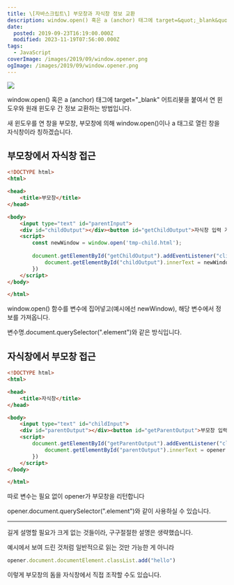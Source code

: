 ```yaml
---
title: \[자바스크립트\] 부모창과 자식창 정보 교환
description: window.open() 혹은 a (anchor) 태그에 target=&quot;_blank&quot; 어트리븃을 붙여서 연 윈도우와 원래 윈도우 간 정보 교환하는 방법입니다. 새 윈도우를 연 창을 부모창, 부모창에 의해 window.open()이나 a 태그로 열린 창을 자식창이라 칭하겠습니다. 부모창에서 자식창 접근 &lt;!DOCTYPE html&gt; &lt;html&gt; &lt;head&gt;     &lt;title&gt;부모창&lt;/title&gt; &lt;/head&gt; &lt;body&gt;     &lt;input type=&quot;text&quot; id=&quot;parentInput&quot;&gt;     &lt;div id=&quot;childOutput&quot;&gt;&lt;/div&gt;&lt;button id=&quot;getChildOutput&quot;&gt;자식창 입력 가져오기&lt;/button&gt;     &lt;script&gt;         const newWindow = window.open(&quot;tmp-child.html&quot;);                      document.getElementById(&quot;getChildOutput&quot;).addEventListener(&quot;click&quot;, () =&gt; {             document.getElementById(&quot;childOutput&quot;).innerText = newWindow.document.getElementById(&quot;childInput&quot;).value         })     &lt;/script&gt; &lt;/body&gt; &lt;/html&gt; window.open() 함수를 변수에 집어넣고(예시에선 newWindow),
date:
  posted: 2019-09-23T16:19:00.000Z
  modified: 2023-11-19T07:56:00.000Z
tags:
  - JavaScript
coverImage: /images/2019/09/window.opener.png
ogImage: /images/2019/09/window.opener.png
---
```


![](/images/2019/09/window.opener.png)

window.open() 혹은 a (anchor) 태그에 target="\_blank" 어트리븃을 붙여서 연 윈도우와 원래 윈도우 간 정보 교환하는 방법입니다.

새 윈도우를 연 창을 부모창, 부모창에 의해 window.open()이나 a 태그로 열린 창을 자식창이라 칭하겠습니다.

## 부모창에서 자식창 접근

```html
<!DOCTYPE html>
<html>

<head>
    <title>부모창</title>
</head>

<body>
    <input type="text" id="parentInput">
    <div id="childOutput"></div><button id="getChildOutput">자식창 입력 가져오기</button>
    <script>
        const newWindow = window.open('tmp-child.html');
            
        document.getElementById("getChildOutput").addEventListener("click", () => {
            document.getElementById("childOutput").innerText = newWindow.document.getElementById("childInput").value
        })
    </script>
</body>

</html>
```

window.open() 함수를 변수에 집어넣고(예시에선 newWindow), 해당 변수에서 정보를 가져옵니다.

변수명.document.querySelector(".element")와 같은 방식입니다.

## 자식창에서 부모창 접근

```html
<!DOCTYPE html>
<html>

<head>
    <title>자식창</title>
</head>

<body>
    <input type="text" id="childInput">
    <div id="parentOutput"></div><button id="getParentOutput">부모창 입력 가져오기</button>
    <script>
        document.getElementById("getParentOutput").addEventListener("click", () => {
            document.getElementById("parentOutput").innerText = opener.document.getElementById("parentInput").value
        })
    </script>
</body>

</html>
```

따로 변수는 필요 없이 opener가 부모창을 리턴합니다

opener.document.querySelector(".element")와 같이 사용하실 수 있습니다.

---

길게 설명할 필요가 크게 없는 것들이라, 구구절절한 설명은 생략했습니다.

예시에서 보여 드린 것처럼 일반적으로 읽는 것만 가능한 게 아니라

```js
opener.document.documentElement.classList.add("hello")
```

이렇게 부모창의 돔을 자식창에서 직접 조작할 수도 있습니다.